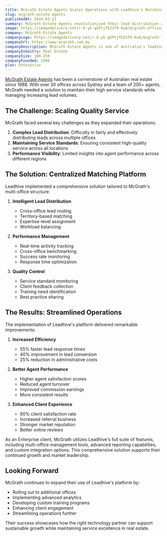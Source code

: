 ```yaml
---
title: McGrath Estate Agents Scales Operations with Leadhive's Matching Platform
slug: mcgrath-estate-agents
publishedAt: 2024-03-21
summary: McGrath Estate Agents revolutionized their lead distribution and agent performance through Leadhive's intelligent matching system, resulting in significant growth across their Sydney offices.
image: https://imagedelivery.net/r-6-yk-gGPtjfbIST9-8uA/mcgrath-office/public
company: McGrath Estate Agents
companyLogo: https://imagedelivery.net/r-6-yk-gGPtjfbIST9-8uA/mcgrath-logo/public
companyUrl: https://www.mcgrath.com.au
companyDescription: McGrath Estate Agents is one of Australia's leading residential real estate groups, known for their innovative approach and premium service in property sales.
companyIndustry: Real Estate
companySize: 100-250
companyFounded: 1988
plan: Enterprise
---
```


[McGrath Estate Agents](https://www.mcgrath.com.au) has been a cornerstone of Australian real estate since 1988. With over 30 offices across Sydney and a team of 200+ agents, McGrath needed a solution to maintain their high service standards while managing increasing lead volumes.

## The Challenge: Scaling Quality Service

McGrath faced several key challenges as they expanded their operations:

1. **Complex Lead Distribution**: Difficulty in fairly and effectively distributing leads across multiple offices
2. **Maintaining Service Standards**: Ensuring consistent high-quality service across all locations
3. **Performance Visibility**: Limited insights into agent performance across different regions

<Quote
  author="Emma Roberts"
  authorSrc="https://randomuser.me/api/portraits/women/28.jpg"
  title="Head of Operations"
  company="McGrath Estate Agents"
  companySrc="https://imagedelivery.net/r-6-yk-gGPtjfbIST9-8uA/mcgrath-logo/public"
  text="As we expanded across Sydney, we needed a system that could maintain our premium service standards while efficiently managing our growing agent network and lead volume."
/>

## The Solution: Centralized Matching Platform

Leadhive implemented a comprehensive solution tailored to McGrath's multi-office structure:

1. **Intelligent Lead Distribution**
   - Cross-office lead routing
   - Territory-based matching
   - Expertise-level assignment
   - Workload balancing

2. **Performance Management**
   - Real-time activity tracking
   - Cross-office benchmarking
   - Success rate monitoring
   - Response time optimization

3. **Quality Control**
   - Service standard monitoring
   - Client feedback collection
   - Training need identification
   - Best practice sharing

## The Results: Streamlined Operations

The implementation of Leadhive's platform delivered remarkable improvements:

1. **Increased Efficiency**
   - 55% faster lead response times
   - 40% improvement in lead conversion
   - 25% reduction in administrative costs

2. **Better Agent Performance**
   - Higher agent satisfaction scores
   - Reduced agent turnover
   - Improved commission earnings
   - More consistent results

3. **Enhanced Client Experience**
   - 90% client satisfaction rate
   - Increased referral business
   - Stronger market reputation
   - Better online reviews

<Quote
  author="James Wilson"
  authorSrc="https://randomuser.me/api/portraits/men/45.jpg"
  title="Regional Director"
  company="McGrath Estate Agents"
  companySrc="https://imagedelivery.net/r-6-yk-gGPtjfbIST9-8uA/mcgrath-logo/public"
  text="Leadhive has become integral to our operations. The platform's ability to intelligently match leads while providing comprehensive performance insights has transformed how we manage our business."
/>

As an Enterprise client, McGrath utilizes Leadhive's full suite of features, including multi-office management tools, advanced reporting capabilities, and custom integration options. This comprehensive solution supports their continued growth and market leadership.

## Looking Forward

McGrath continues to expand their use of Leadhive's platform by:

- Rolling out to additional offices
- Implementing advanced analytics
- Developing custom training programs
- Enhancing client engagement
- Streamlining operations further

Their success showcases how the right technology partner can support sustainable growth while maintaining service excellence in real estate. 